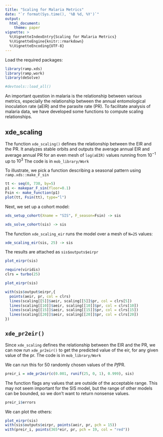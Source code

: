 ```yaml
---
title: "Scaling for Malaria Metrics" 
date: "`r format(Sys.time(), '%B %d, %Y')`"
output:
  html_document: 
    theme: paper 
vignette: >
  %\VignetteIndexEntry{Scaling for Malaria Metrics}
  %\VignetteEngine{knitr::rmarkdown}
  %\VignetteEncoding{UTF-8}
---
```



Load the required packages:

```r
library(ramp.xds)
library(ramp.work)
library(deSolve)
```

```r
#devtools::load_all()
```
An important question in malaria is the relationship between various metrics, especially the relationship between the annual entomological inoculation rate (aEIR) and the parasite rate (PR). To facilitate analysis of malaria data, we have developed some functions to compute scaling relationships.  



## xde_scaling 

The function `xde_scaling()` defines the relationship between the EIR and the PR. It analyzes stable orbits and outputs the average annual EIR and average annual PR for an even mesh of `log(aEIR)` values running from $10^{-1}$ up to $10^{3}$ The code is in `mob_library/Work`

To illustrate, we pick a function describing a seasonal pattern using `ramp.xds::make_F_sin`

```r
tt <- seq(0, 730, by=5) 
p1 <- makepar_F_sin(floor=0.1)
Fsin <- make_function(p1)
plot(tt, Fsin(tt), type="l")
```

Next, we set up a cohort model: 

```r
xds_setup_cohort(Xname = "SIS", F_season=Fsin) -> sis
```

```r
xds_solve_cohort(sis) -> sis
```

The function `xde_scaling_eir` runs the model over a mesh of `N=25` values: 

```r
xde_scaling_eir(sis, 25) -> sis
```

The results are attached as `sis$outputs$eirpr` 

```r
plot_eirpr(sis)
```

```r
require(viridis)
clrs = turbo(25)
```

```r
plot_eirpr(sis)

with(sis$output$eirpr,{
  points(aeir, pr, col = clrs)
  lines(scaling[[5]]$aeir, scaling[[5]]$pr, col = clrs[5])
  lines(scaling[[10]]$aeir, scaling[[10]]$pr, col = clrs[10])
  lines(scaling[[15]]$aeir, scaling[[15]]$pr, col = clrs[15])
  lines(scaling[[20]]$aeir, scaling[[20]]$pr, col = clrs[20])
})
```

## `xde_pr2eir()`

Since `xde_scaling` defines the relationship between the EIR and the PR, we can now run `xde_pr2eir()` to get the predicted value of the eir, for any given value of the pr. The code is in `mob_library/Work`


We can run this for 50 randomly chosen values of the *Pf*PR. 

```r
preir_i = xde_pr2eir(c(0.001, runif(25, 0, 1), 0.999), sis)
```

The function flags any values that are outside of the acceptable range. This may not seem important for the SIS model, but the range of other models can be bounded, so we don't want to return nonsense values.  

```r
preir_i$errors
```

We can plot the others:  

```r
plot_eirpr(sis)
with(sis$outputs$eirpr, points(aeir, pr, pch = 15))
with(preir_i, points(365*eir, pr, pch = 19, col = "red"))
```


